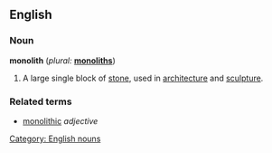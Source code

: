 ==English==

===Noun===
'''monolith''' (''plural:'' '''[[monoliths]]''')
#A large single block of [[stone]], used in [[architecture]] and [[sculpture]].

===Related terms===
* [[monolithic]] ''adjective''

[[Category: English nouns]]